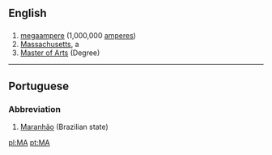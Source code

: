 ==English==

==={{Abbreviation}}===
#[[megaampere]]   (1,000,000 [[ampere]]s)
#[[Massachusetts]], a {{USstate}}
#[[Master of Arts]] (Degree)
----

==Portuguese==
===Abbreviation===
#[[Maranhão]] (Brazilian state)

[[pl:MA]]
[[pt:MA]]